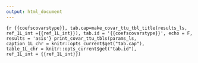 ---
output: html_document
---

\newpage

```{r {{coefscovarstype}}, tab.cap=make_covar_ttu_tbl_title(results_ls, ref_1L_int ={{ref_1L_int}}), tab.id = '{{coefscovarstype}}', echo = F, results = 'asis'}
print_covar_ttu_tbls(params_ls,
                     caption_1L_chr = knitr::opts_current$get("tab.cap"),
                     table_1L_chr = knitr::opts_current$get("tab.id"),
                     ref_1L_int = {{ref_1L_int}})
```

